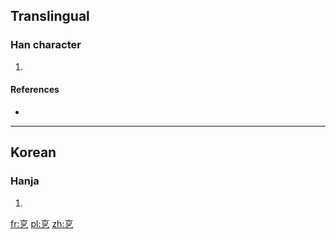 ==Translingual==

===Han character===
{{Han char|rn=5|rad=乙|as=05|sn=6|four=00717|canj=YRN|ids=⿱⿱亠口乙}}

# {{defn|Han|sort=乙05}}

====References====
* {{Han ref|kx=0084.141|dkj=|dj=|hdz=|uh=3414|ud=13332|bh=|bd=}}

----

==Korean==

===Hanja===
{{ko-hanja|hangeul=골|rv=gol|mr=kol|y=kol}}

# {{defn|lang=ko|sort=乙05}}

[[fr:㐔]]
[[pl:㐔]]
[[zh:㐔]]